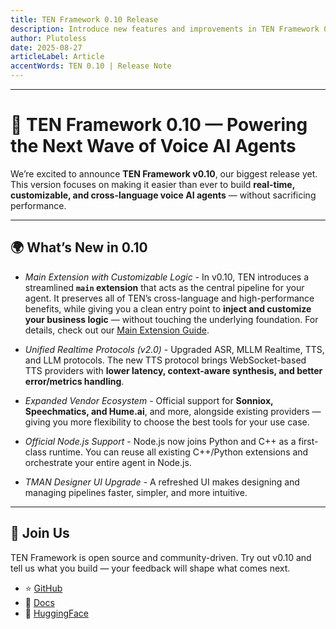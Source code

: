 ```yaml
---
title: TEN Framework 0.10 Release
description: Introduce new features and improvements in TEN Framework 0.10
author: Plutoless
date: 2025-08-27
articleLabel: Article
accentWords: TEN 0.10 | Release Note
---
```


---

# 🚀 TEN Framework 0.10 — Powering the Next Wave of Voice AI Agents

We’re excited to announce **TEN Framework v0.10**, our biggest release yet. This version focuses on making it easier than ever to build **real-time, customizable, and cross-language voice AI agents** — without sacrificing performance.

---

## 🌍 What’s New in 0.10

* *Main Extension with Customizable Logic* - In v0.10, TEN introduces a streamlined **`main` extension** that acts as the central pipeline for your agent. It preserves all of TEN’s cross-language and high-performance benefits, while giving you a clean entry point to **inject and customize your business logic** — without touching the underlying foundation. For details, check out our [Main Extension Guide](/docs/ten_agent/customize_agent/modify-main).

* *Unified Realtime Protocols (v2.0)* - Upgraded ASR, MLLM Realtime, TTS, and LLM protocols. The new TTS protocol brings WebSocket-based TTS providers with **lower latency, context-aware synthesis, and better error/metrics handling**.

* *Expanded Vendor Ecosystem* - Official support for **Sonniox, Speechmatics, and Hume.ai**, and more, alongside existing providers — giving you more flexibility to choose the best tools for your use case.

* *Official Node.js Support* - Node.js now joins Python and C++ as a first-class runtime. You can reuse all existing C++/Python extensions and orchestrate your entire agent in Node.js.

* *TMAN Designer UI Upgrade* - A refreshed UI makes designing and managing pipelines faster, simpler, and more intuitive.

---

## 🙌 Join Us

TEN Framework is open source and community-driven. Try out v0.10 and tell us what you build — your feedback will shape what comes next.

* ⭐ [GitHub](https://github.com/ten-framework)
* 📖 [Docs](https://theten.ai/docs)
* 🤗 [HuggingFace](https://huggingface.co/TEN-framework)